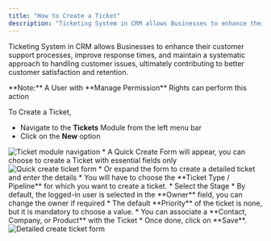```yaml
---
title: "How to Create a Ticket"
description: "Ticketing System in CRM allows Businesses to enhance their customer support processes, improve response times, and maintain a systematic approach to h..."
---
```


Ticketing System in CRM allows Businesses to enhance their customer support processes, improve response times, and maintain a systematic approach to handling customer issues, ultimately contributing to better customer satisfaction and retention.

<Note>
**Note:** A User with **Manage Permission** Rights can perform this action
</Note>

To Create a Ticket,

*   Navigate to the **Tickets** Module from the left menu bar
*   Click on the **New** option

<img src="images/006-ticket-module-navigation-26021914817945.png" alt="Ticket module navigation" />
*   A Quick Create Form will appear, you can choose to create a Ticket with essential fields only 

<img src="images/007-quick-create-ticket-form-26023658046361.png" alt="Quick create ticket form" />
*   Or expand the form to create a detailed ticket and enter the details
*   You will have to choose the **Ticket Type / Pipeline** for which you want to create a ticket.
*   Select the Stage
*   By default, the logged-in user is selected in the **Owner** field, you can change the owner if required
*   The default **Priority** of the ticket is none, but it is mandatory to choose a value.
*   You can associate a **Contact, Company, or Product** with the Ticket
*   Once done, click on **Save**.

<img src="images/008-detailed-create-ticket-form-26023674994073.png" alt="Detailed create ticket form" />